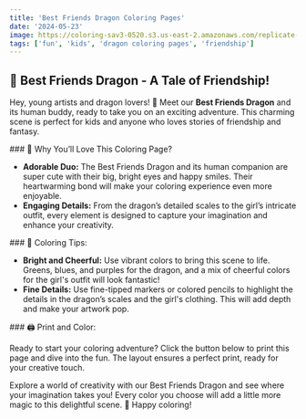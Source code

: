 ```yaml
---
title: 'Best Friends Dragon Coloring Pages'
date: '2024-05-23'
image: https://coloring-sav3-0520.s3.us-east-2.amazonaws.com/replicate-prediction-f9v5fptbehrgg0cfmj6rfntwdc.png
tags: ['fun', 'kids', 'dragon coloring pages', 'friendship']
---
```


## 🐉 Best Friends Dragon - A Tale of Friendship!

Hey, young artists and dragon lovers! 🎨 Meet our **Best Friends Dragon** and its human buddy, ready to take you on an exciting adventure. This charming scene is perfect for kids and anyone who loves stories of friendship and fantasy.

<div style={{ marginTop: '20px' }}></div>
### 🌟 Why You’ll Love This Coloring Page?

- **Adorable Duo:** The Best Friends Dragon and its human companion are super cute with their big, bright eyes and happy smiles. Their heartwarming bond will make your coloring experience even more enjoyable.
- **Engaging Details:** From the dragon’s detailed scales to the girl’s intricate outfit, every element is designed to capture your imagination and enhance your creativity.

<div style={{ marginTop: '20px' }}></div>
### 🎨 Coloring Tips:

- **Bright and Cheerful:** Use vibrant colors to bring this scene to life. Greens, blues, and purples for the dragon, and a mix of cheerful colors for the girl's outfit will look fantastic!
- **Fine Details:** Use fine-tipped markers or colored pencils to highlight the details in the dragon’s scales and the girl's clothing. This will add depth and make your artwork pop.

<div style={{ marginTop: '20px' }}></div>
### 🖨️ Print and Color:

Ready to start your coloring adventure? Click the button below to print this page and dive into the fun. The layout ensures a perfect print, ready for your creative touch.


Explore a world of creativity with our Best Friends Dragon and see where your imagination takes you! Every color you choose will add a little more magic to this delightful scene. 🌈 Happy coloring!

